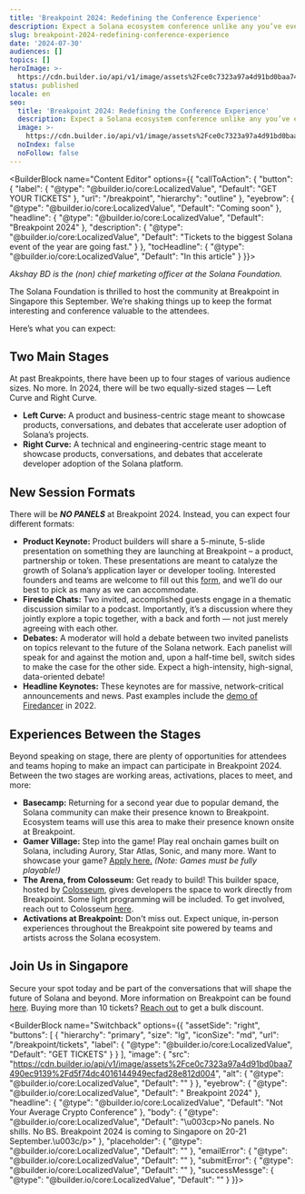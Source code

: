 ```yaml
---
title: 'Breakpoint 2024: Redefining the Conference Experience'
description: Expect a Solana ecosystem conference unlike any you’ve ever seen before.
slug: breakpoint-2024-redefining-conference-experience
date: '2024-07-30'
audiences: []
topics: []
heroImage: >-
  https://cdn.builder.io/api/v1/image/assets%2Fce0c7323a97a4d91bd0baa7490ec9139%2F9671d9159793491ebd3bd0e94a7e6369
status: published
locale: en
seo:
  title: 'Breakpoint 2024: Redefining the Conference Experience'
  description: Expect a Solana ecosystem conference unlike any you’ve ever seen before.
  image: >-
    https://cdn.builder.io/api/v1/image/assets%2Fce0c7323a97a4d91bd0baa7490ec9139%2F9671d9159793491ebd3bd0e94a7e6369
  noIndex: false
  noFollow: false
---
```


<BuilderBlock name="Content Editor" options={{
  "callToAction": {
    "button": {
      "label": {
        "@type": "@builder.io/core:LocalizedValue",
        "Default": "GET YOUR TICKETS"
      },
      "url": "/breakpoint",
      "hierarchy": "outline"
    },
    "eyebrow": {
      "@type": "@builder.io/core:LocalizedValue",
      "Default": "Coming soon"
    },
    "headline": {
      "@type": "@builder.io/core:LocalizedValue",
      "Default": "Breakpoint 2024"
    },
    "description": {
      "@type": "@builder.io/core:LocalizedValue",
      "Default": "Tickets to the biggest Solana event of the year are going fast."
    }
  },
  "tocHeadline": {
    "@type": "@builder.io/core:LocalizedValue",
    "Default": "In this article"
  }
}}>

</BuilderBlock>

_Akshay BD is the (non) chief marketing officer at the Solana Foundation._

The Solana Foundation is thrilled to host the community at Breakpoint in Singapore this September. We’re shaking things up to keep the format interesting and conference valuable to the attendees.

Here’s what you can expect:

## Two Main Stages

At past Breakpoints, there have been up to four stages of various audience sizes. No more. In 2024, there will be two equally-sized stages — Left Curve and Right Curve.

-   **Left Curve:** A product and business-centric stage meant to showcase products, conversations, and debates that accelerate user adoption of Solana’s projects.
-   **Right Curve:** A technical and engineering-centric stage meant to showcase products, conversations, and debates that accelerate developer adoption of the Solana platform.

## New Session Formats

There will be **_NO PANELS_** at Breakpoint 2024. Instead, you can expect four different formats: 

-   **Product Keynote:** Product builders will share a 5-minute, 5-slide presentation on something they are launching at Breakpoint – a product, partnership or token. These presentations are meant to catalyze the growth of Solana’s application layer or developer tooling. Interested founders and teams are welcome to fill out this [form](https://solanafoundation.typeform.com/announcements), and we’ll do our best to pick as many as we can accommodate. 
-   **Fireside Chats:** Two invited, accomplished guests engage in a thematic discussion similar to a podcast. Importantly, it’s a discussion where they jointly explore a topic together, with a back and forth — not just merely agreeing with each other.
-   **Debates:** A moderator will hold a debate between two invited panelists on topics relevant to the future of the Solana network. Each panelist will speak for and against the motion and, upon a half-time bell, switch sides to make the case for the other side. Expect a high-intensity, high-signal, data-oriented debate!
-   **Headline Keynotes:** These keynotes are for massive, network-critical announcements and news. Past examples include the [demo of Firedancer](https://youtu.be/Dh6Yn2Odyr4?si=zbRQf1SqMXvSSLFb) in 2022.

## Experiences Between the Stages

Beyond speaking on stage, there are plenty of opportunities for attendees and teams hoping to make an impact can participate in Breakpoint 2024. Between the two stages are working areas, activations, places to meet, and more:

-   **Basecamp:** Returning for a second year due to popular demand, the Solana community can make their presence known to Breakpoint. Ecosystem teams will use this area to make their presence known onsite at Breakpoint.
-   **Gamer Village:** Step into the game! Play real onchain games built on Solana, including Aurory, Star Atlas, Sonic, and many more. Want to showcase your game? [Apply here.](mailto:games@solana.com) _(Note: Games must be fully playable!)_
-   **The Arena, from Colosseum:** Get ready to build! This builder space, hosted by [Colosseum](https://www.colosseum.org/), gives developers the space to work directly from Breakpoint. Some light programming will be included. To get involved, reach out to Colosseum [here](mailto:matty@colosseum.org).
-   **Activations at Breakpoint:** Don't miss out. Expect unique, in-person experiences throughout the Breakpoint site powered by teams and artists across the Solana ecosystem.

## Join Us in Singapore

Secure your spot today and be part of the conversations that will shape the future of Solana and beyond. More information on Breakpoint can be found [here](https://solana.com/breakpoint). Buying more than 10 tickets? [Reach out](mailto:breakpoint@solana.org) to get a bulk discount.

<BuilderBlock name="Switchback" options={{
  "assetSide": "right",
  "buttons": [
    {
      "hierarchy": "primary",
      "size": "lg",
      "iconSize": "md",
      "url": "/breakpoint/tickets",
      "label": {
        "@type": "@builder.io/core:LocalizedValue",
        "Default": "GET TICKETS"
      }
    }
  ],
  "image": {
    "src": "https://cdn.builder.io/api/v1/image/assets%2Fce0c7323a97a4d91bd0baa7490ec9139%2Fd5f74dc4016144949ecfad28e812d004",
    "alt": {
      "@type": "@builder.io/core:LocalizedValue",
      "Default": ""
    }
  },
  "eyebrow": {
    "@type": "@builder.io/core:LocalizedValue",
    "Default": " Breakpoint 2024"
  },
  "headline": {
    "@type": "@builder.io/core:LocalizedValue",
    "Default": "Not Your Average Crypto Conference"
  },
  "body": {
    "@type": "@builder.io/core:LocalizedValue",
    "Default": "\u003cp>No panels. No shills. No BS. Breakpoint 2024 is coming to Singapore on 20-21 September.\u003c/p>"
  },
  "placeholder": {
    "@type": "@builder.io/core:LocalizedValue",
    "Default": ""
  },
  "emailError": {
    "@type": "@builder.io/core:LocalizedValue",
    "Default": ""
  },
  "submitError": {
    "@type": "@builder.io/core:LocalizedValue",
    "Default": ""
  },
  "successMessge": {
    "@type": "@builder.io/core:LocalizedValue",
    "Default": ""
  }
}}>

</BuilderBlock>
